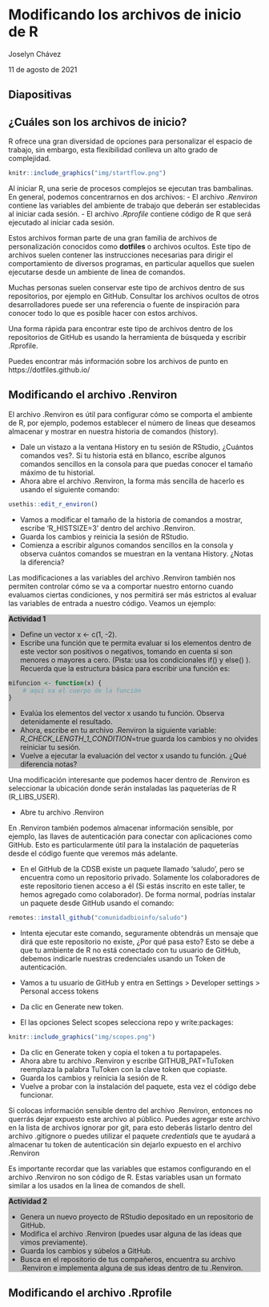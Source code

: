 # Modificando los archivos de inicio de R

Joselyn Chávez

11 de agosto de 2021

<style>
div.grey { 
background-color: #bfbfbf;

}
</style>


## Diapositivas

## ¿Cuáles son los archivos de inicio?

R ofrece una gran diversidad de opciones para personalizar el espacio de trabajo, sin embargo, esta flexibilidad conlleva un alto grado de complejidad. 

```r
knitr::include_graphics("img/startflow.png")
```

Al iniciar R, una serie de procesos complejos se ejecutan tras bambalinas. En general, podemos concentrarnos en dos archivos: 
    - El archivo *.Renviron* contiene las variables del ambiente de trabajo que deberán ser establecidas al iniciar cada sesión.
    - El archivo *.Rprofile* contiene código de R que será ejecutado al iniciar cada sesión.

Estos archivos forman parte de una gran familia de archivos de personalización conocidos como **dotfiles** o archivos ocultos. Este tipo de archivos suelen contener las instrucciones necesarias para dirigir el comportamiento de diversos programas, en particular aquellos que suelen ejecutarse desde un ambiente de linea de comandos. 

Muchas personas suelen conservar este tipo de archivos dentro de sus repositorios, por ejemplo en GitHub. Consultar los archivos ocultos de otros desarrolladores puede ser una referencia o fuente de inspiración para conocer todo lo que es posible hacer con estos archivos. 

Una forma rápida para encontrar este tipo de archivos dentro de los repositorios de GitHub es usando la herramienta de búsqueda y escribir .Rprofile.

Puedes encontrar más información sobre los archivos de punto en https://dotfiles.github.io/

## Modificando el archivo .Renviron

El archivo .Renviron es útil para configurar cómo se comporta el ambiente de R, por ejemplo, podemos establecer el número de lineas que deseamos almacenar y mostrar en nuestra historia de comandos (history).

- Dale un vistazo a la ventana History en tu sesión de RStudio, ¿Cuántos comandos ves?. Si tu historia está en bllanco, escribe algunos comandos sencillos en la consola para que puedas conocer el tamaño máximo de tu historial.
- Ahora abre el archivo .Renviron, la forma más sencilla de hacerlo es usando el siguiente comando:
```r
usethis::edit_r_environ()
```
- Vamos a modificar el tamaño de la historia de comandos a mostrar, escribe 'R_HISTSIZE=3' dentro del archivo .Renviron.
- Guarda los cambios y reinicia la sesión de RStudio.
- Comienza a escribir algunos comandos sencillos en la consola y observa cuántos comandos se muestran en la ventana History. ¿Notas la diferencia?

Las modificaciones a las variables del archivo .Renviron también nos permiten controlar cómo se va a comportar nuestro entorno cuando evaluamos ciertas condiciones, y nos permitirá ser más estrictos al evaluar las variables de entrada a nuestro código. Veamos un ejemplo:

<div class = "grey color">
**Actividad 1**

- Define un vector x <- c(1, -2).
- Escribe una función que te permita evaluar si los elementos dentro de este vector son positivos o negativos, tomando en cuenta si son menores o mayores a cero. (Pista: usa los condicionales if() y else() ). Recuerda que la estructura básica para escribir una función es:

```r
mifuncion <- function(x) {
    # aquí va el cuerpo de la función
}
```

- Evalúa los elementos del vector x usando tu función. Observa detenidamente el resultado.
- Ahora, escribe en tu archivo .Renviron la siguiente variable: _R_CHECK_LENGTH_1_CONDITION_=true guarda los cambios y no olvides reiniciar tu sesión.
- Vuelve a ejecutar la evaluación del vector x usando tu función. ¿Qué diferencia notas?
</div>

Una modificación interesante que podemos hacer dentro de .Renviron es seleccionar la ubicación donde serán instaladas las paqueterías de R (R_LIBS_USER).

- Abre tu archivo .Renviron

En .Renviron también podemos almacenar información sensible, por ejemplo, las llaves de autenticación para conectar con aplicaciones como GitHub. Esto es particularmente útil para la instalación de paqueterías desde el código fuente que veremos más adelante.

- En el GitHub de la CDSB existe un paquete llamado 'saludo', pero se encuentra como un repositorio privado. Solamente los colaboradores de este repositorio tienen acceso a él (Si estás inscrito en este taller, te hemos agregado como colaborador). De forma normal, podrías instalar un paquete desde GitHub usando el comando:

```r
remotes::install_github("comunidadbioinfo/saludo")
```

- Intenta ejecutar este comando, seguramente obtendrás un mensaje que dirá que este repositorio no existe, ¿Por qué pasa esto? Esto se debe a que tu ambiente de R no está conectado con tu usuario de GitHub, debemos indicarle nuestras credenciales usando un Token de autenticación.

- Vamos a tu usuario de GitHub y entra en Settings > Developer settings > Personal access tokens
- Da clic en Generate new token. 
- El las opciones Select scopes selecciona repo y write:packages:

```r
knitr::include_graphics("img/scopes.png")
```

- Da clic en Generate token y copia el token a tu portapapeles.
- Ahora abre tu archivo .Renviron y escribe GITHUB_PAT=TuToken reemplaza la palabra TuToken con la clave token que copiaste.
- Guarda los cambios y reinicia la sesión de R.
- Vuelve a probar con la instalación del paquete, esta vez el código debe funcionar.

Si colocas información sensible dentro del archivo .Renviron, entonces no querrás dejar expuesto este archivo al público. Puedes agregar este archivo en la lista de archivos ignorar por git, para esto deberás listarlo dentro del archivo .gitignore o puedes utilizar el paquete *credentials* que te ayudará a almacenar tu token de autenticación sin dejarlo expuesto en el archivo .Renviron

Es importante recordar que las variables que estamos configurando en el archivo .Renviron no son código de R. Estas variables usan un formato similar a los usados en la linea de comandos de shell.


<div class = "grey color">
**Actividad 2**

- Genera un nuevo proyecto de RStudio depositado en un repositorio de GitHub. 
- Modifica el archivo .Renviron (puedes usar alguna de las ideas que vimos previamente).
- Guarda los cambios y súbelos a GitHub.
- Busca en el repositorio de tus compañeros, encuentra su archivo .Renviron e implementa alguna de sus ideas dentro de tu .Renviron.
</div>

## Modificando el archivo .Rprofile

